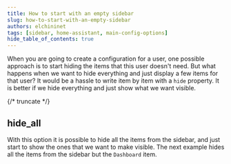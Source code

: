 ```yaml
---
title: How to start with an empty sidebar
slug: how-to-start-with-an-empty-sidebar
authors: elchininet
tags: [sidebar, home-assistant, main-config-options]
hide_table_of_contents: true
---
```


When you are going to create a configuration for a user, one possible approach is to start hiding the items that this user doesn't need. But what happens when we want to hide everything and just display a few items for that user? It would be a hassle to write item by item with a `hide` property. It is better if we hide everything and just show what we want visible.

{/* truncate */}


## hide_all

With this option it is possible to hide all the items from the sidebar, and just start to show the ones that we want to make visible. The next example hides all the items from the sidebar but the `Dashboard` item.

<Example />